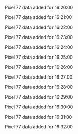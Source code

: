 Pixel 77 data added for 16:20:00

Pixel 77 data added for 16:21:00

Pixel 77 data added for 16:22:00

Pixel 77 data added for 16:23:00

Pixel 77 data added for 16:24:00

Pixel 77 data added for 16:25:00

Pixel 77 data added for 16:26:00

Pixel 77 data added for 16:27:00

Pixel 77 data added for 16:28:00

Pixel 77 data added for 16:29:00

Pixel 77 data added for 16:30:00

Pixel 77 data added for 16:31:00

Pixel 77 data added for 16:32:00

